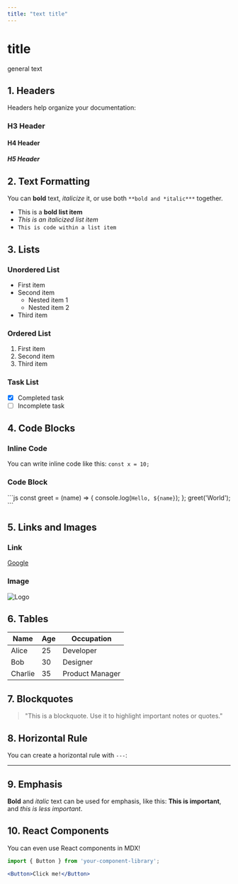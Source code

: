 ---
title: "text title"
---

# title

general text

## 1. Headers

Headers help organize your documentation:

### H3 Header

#### H4 Header

##### H5 Header

## 2. Text Formatting

You can **bold** text, *italicize* it, or use both `**bold and *italic***` together.

- This is a **bold list item**
- *This is an italicized list item*
- `This is code within a list item`

## 3. Lists

### Unordered List

- First item
- Second item
  - Nested item 1
  - Nested item 2
- Third item

### Ordered List

1. First item
2. Second item
3. Third item

### Task List

- [x] Completed task
- [ ] Incomplete task

## 4. Code Blocks

### Inline Code

You can write inline code like this: `const x = 10;`

### Code Block

\```js
const greet = (name) => {
  console.log(`Hello, ${name}`);
};
greet('World');
\```

## 5. Links and Images

### Link

[Google](https://www.google.com)

### Image

![Logo](https://via.placeholder.com/150)

## 6. Tables

| Name     | Age | Occupation      |
|----------|-----|-----------------|
| Alice    | 25  | Developer       |
| Bob      | 30  | Designer        |
| Charlie  | 35  | Product Manager |

## 7. Blockquotes

> "This is a blockquote. Use it to highlight important notes or quotes."

## 8. Horizontal Rule

You can create a horizontal rule with `---`:

---

## 9. Emphasis

**Bold** and *italic* text can be used for emphasis, like this: **This is important**, and *this is less important*.

## 10. React Components

You can even use React components in MDX!

```jsx
import { Button } from 'your-component-library';

<Button>Click me!</Button>
